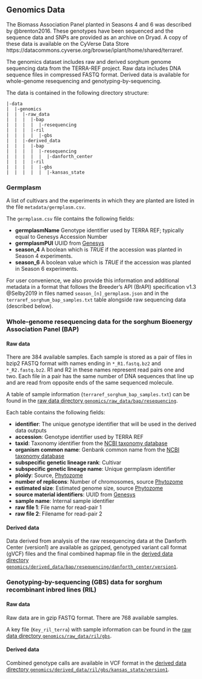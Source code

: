 
## Genomics Data

The Biomass Association Panel planted in Seasons 4 and 6 was described by @brenton2016. These genotypes have been sequenced and the sequence data and SNPs are provided as an archive on Dryad. A copy of these data is available on the CyVerse Data Store https://datacommons.cyverse.org/browse/iplant/home/shared/terraref.

The genomics dataset includes raw and derived sorghum genome sequencing data from the TERRA-REF project. Raw data includes DNA sequence files in compressed FASTQ format. Derived data is available for whole-genome resequencing and genotyping-by-sequencing.

The data is contained in the following directory structure:

```
|-data
|  |-genomics
|  |  |-raw_data
|  |  |  |-bap
|  |  |  |  |-resequencing
|  |  |  |-ril
|  |  |  |  |-gbs
|  |  |-derived_data
|  |  |  |-bap
|  |  |  |  |-resequencing
|  |  |  |  |  |-danforth_center
|  |  |  |-ril
|  |  |  |  |-gbs
|  |  |  |  |  |-kansas_state
```

### Germplasm

 A list of cultivars and the experiments in which they are planted are listed in the file `metadata/germplasm.csv`.

 The `germplasm.csv` file contains the following fields:

* **germplasmName** Genotype identifier used by TERRA REF; typically equal to Genesys Accession Number
* **germplasmPUI** UUID from [Genesys](https://www.genesys-pgr.org)
* **season_4** A boolean which is _TRUE_ if the accession was planted in Season 4 experiments.
* **season_6** A boolean value which is _TRUE_ if the accession was planted in Season 6 experiments.

For user convenience, we also provide this information and additional metadata in a format that follows the Breeder's API (BrAPI) specification v1.3 @Selby2019 in files named `season_[n]_germplasm.json` and in the `terraref_sorghum_bap_samples.txt` table alongside raw sequencing data (described below).

### Whole-genome resequencing data for the sorghum Bioenergy Association Panel (BAP)

#### Raw data

There are 384 available samples. Each sample is stored as a pair of files in bzip2 FASTQ format with names ending in `*_R1.fastq.bz2` and `*_R2.fastq.bz2`. 
R1 and R2 in these names represent read pairs one and two.
Each file in a pair has the same number of DNA sequences that line up and are read from opposite ends of the same sequenced molecule.

A table of sample information (`terraref_sorghum_bap_samples.txt`) can be found in the
[raw data directory `genomics/raw_data/bap/resequencing`](https://datacommons.cyverse.org/browse/iplant/home/shared/terraref/genomics/raw_data/bap/resequencing).

Each table contains the following fields:

* **identifier**: The unique genotype identifier that will be used in the derived data outputs
* **accession**: Genotype identifier used by TERRA REF
* **taxid**: Taxonomy identifier from the [NCBI taxonomy database](https://www.ncbi.nlm.nih.gov/Taxonomy/Browser/wwwtax.cgi?id=4558)
* **organism common name**: Genbank common name from the [NCBI taxonomy database](https://www.ncbi.nlm.nih.gov/Taxonomy/Browser/wwwtax.cgi?id=4558)
* **subspecific genetic lineage rank**: Cultivar
* **subspecific genetic lineage name**: Unique germplasm identifier
* **ploidy**: Source, [Phytozome](https://phytozome.jgi.doe.gov/pz/portal.html#!info?alias=Org_Sbicolor)
* **number of replicons**: Number of chromosomes, source [Phytozome](https://phytozome.jgi.doe.gov/pz/portal.html#!info?alias=Org_Sbicolor)
* **estimated size**: Estimated genome size, source [Phytozome](https://phytozome.jgi.doe.gov/pz/portal.html#!info?alias=Org_Sbicolor)
* **source material identifiers**: UUID from [Genesys](https://www.genesys-pgr.org)
* **sample name**: Internal sample identifier
* **raw file 1**: File name for read-pair 1
* **raw file 2**: Filename for read-pair 2

#### Derived data

Data derived from analysis of the raw resequencing data at the Danforth Center (version1)
are available as gzipped, genotyped variant call format (gVCF) files and the final
combined hapmap file in the
[derived data directory `genomics/derived_data/bap/resequencing/danforth_center/version1`](https://datacommons.cyverse.org/browse/iplant/home/shared/terraref/genomics/derived_data/bap/resequencing/danforth_center/version1).

### Genotyping-by-sequencing (GBS) data for sorghum recombinant inbred lines (RIL)

#### Raw data

Raw data are in gzip FASTQ format. There are 768 available samples.

A key file (`Key_ril_terra`) with sample information can be found in the
[raw data directory `genomics/raw_data/ril/gbs`](https://datacommons.cyverse.org/browse/iplant/home/shared/terraref/genomics/raw_data/ril/gbs).

#### Derived data

Combined genotype calls are available in VCF format in the
[derived data directory \n `genomics/derived_data/ril/gbs/kansas_state/version1`](https://datacommons.cyverse.org/browse/iplant/home/shared/terraref/genomics/derived_data/ril/gbs/kansas_state/version1).
